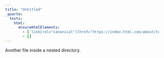 ```yaml
---
title: "Untitled"
_quarto:
  tests:
    html:
      ensureHtmlElements:
        - ['link[rel="canonical"][href="https://index.html.com/about/test/something.html"]']
        - []
---
```


Another file inside a nested directory.
